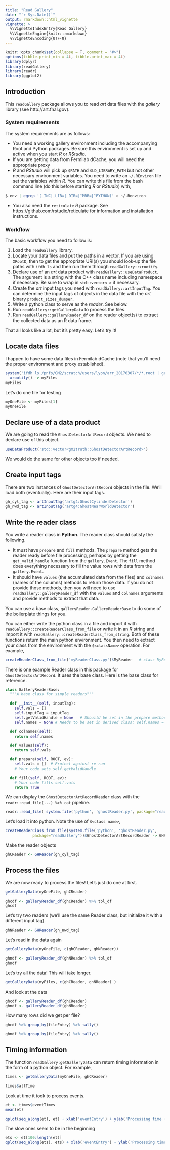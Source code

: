 ```yaml
---
title: "Read Gallery"
date: "`r Sys.Date()`"
output: rmarkdown::html_vignette
vignette: >
  %\VignetteIndexEntry{Read Gallery}
  %\VignetteEngine{knitr::rmarkdown}
  %\VignetteEncoding{UTF-8}
---
```


```r
knitr::opts_chunk$set(collapse = T, comment = "#>")
options(tibble.print_min = 4L, tibble.print_max = 4L)
library(dplyr)
library(readGallery)
library(readr)
library(ggplot2)
```

## Introduction

This `readGallery` package allows you to read *art* data files with the *gallery* library (see http://art.fnal.gov). 

### System requirements

The system requirements are as follows:

* You need a working gallery environment including the accompanying Root and Python packages. Be sure this environment is set up and active when you start *R* or *RStudio*. 
* If you are getting data from Fermilab dCache, you will need the appropriate proxy
* *R* and *RStudio* will pick up `$PATH` and `$LD_LIBRARY_PATH` but not other necessary environment variables. You need to write an `~/.REnviron` file set the variables within *R*. You can write this file from the bash command line (do this before starting *R* or *RStudio*) with,

```bash
$ env | egrep '(_INC|_LIB=|_DIR=|^MRB=|^PYTHON)' > ~/.Renviron
```

* You also need the `reticulate` *R* package. See https://github.com/rstudio/reticulate for information and installation instructions.

### Workflow

The basic workflow you need to follow is:

1. Load the `readGallery` library.
2. Locate your data files and put the paths in a vector. If you are using `XRootD`, then to get the appropriate URI(s) you should look-up the file paths with `ifdh ls` and then run them through `readGallery::xrootify`. 
3. Declare use of an *art* data product with `readGallery::useDataProduct`. The argument is a string with the C++ class name including namespace if necessary. Be sure to wrap in `std::vector< >` if necessary.
4. Create the *art* input tags you need with `readGallery::artInputTag`. You can determine the input tags of objects in the data file with the *art* binary `product_sizes_dumper`.
5. Write a python class to serve as the *reader*. See below. 
6. Run `readGallery::getGalleryData` to process the files.
7. Run `readGallery::galleryReader_df` on the reader object(s) to extract the collected data as an R data frame.

That all looks like a lot, but it's pretty easy. Let's try it!

## Locate  data files

I happen to have some data files in Fermilab dCache (note that you'll need the proper environment and proxy established).

```r
system('ifdh ls /pnfs/GM2/scratch/users/lyon/arr_20170307/*/*.root | grep .root | grep _10k', intern=T) %>% 
  xrootify() -> myFiles
myFiles
```

Let's do one file for testing
```r
myOneFile <- myFiles[1]
myOneFile
```

## Declare use of a data product

We are going to read the `GhostDetectorArtRecord` objects. We need to declare use of this object.

```r
useDataProduct('std::vector<gm2truth::GhostDetectorArtRecord>')
```

We would do the same for other objects too if needed.

## Create input tags

There are two instances of `GhostDetectorArtRecord` objects in the file. We'll load both (eventually). Here are their input tags.  
```r
gh_cyl_tag <- artInputTag('artg4:GhostCylinderDetector')
gh_nwd_tag <- artInputTag('artg4:GhostNearWorldDetector')
```

## Write the reader class

You write a reader class in **Python**. The reader class should satisfy the following.

* It must have `prepare` and `fill` methods. The `prepare` method gets the reader ready before file processing, perhaps by getting the `get_valid_handle` function from the `gallery.Event`. The `fill` method does everything necessary to fill the value rows with data from the `gallery.Event`. 
* It should have `values` (the accumulated data from the files) and `colnames` (names of the columns) methods to return those data. If you do not provide those methods, then you will need to use `readGallery::galleryReader_df` with the `values` and `colnames` arguments and provide methods to extract that data. 

You can use a base class, `galleryReader.GalleryReaderBase` to do some of the boilerplate things for you. 

You can either write the python class in a file and import it with `readGallery::createReaderClass_from_file` or write it in an *R* string and import it with `readGallery::createReaderClass_from_string`. Both of these functions return the main python environment. You then need to extract your class from the environment with the `$<className>` operation. For example,

```r
createReaderClass_from_file('myReaderClass.py')$MyReader   # class MyReader  is in the python file
```

There is one example Reader class in this package for `GhostDetectorArtRecord`. It uses the base class. Here is the base class for reference.

```python
class GalleryReaderBase:
  """A base class for simple readers"""

  def __init__(self, inputTag):
    self.vals = []
    self.inputTag = inputTag
    self.getValidHandle = None   # Shouild be set in the prepare method
    self.names = None # Needs to be set in derived class; self.names = [...]

  def colnames(self):
    return self.names

  def values(self):
    return self.vals

  def prepare(self, ROOT, ev):
    self.vals = []  # Protect against re-run
    # Your code sets self.getValidHandle

  def fill(self, ROOT, ev):
    # Your code fills self.vals
    return True
```

We can display the `GhostDetectorArtRecordReader` class with the `readr::read_file(...) %>% cat` pipeline.  

```r
readr::read_file( system.file('python', 'ghostReader.py', package="readGallery") ) %>% cat
```

Let's load it into python. Note the use of `$<class name>`,
```r
createReaderClass_from_file(system.file('python', 'ghostReader.py',
            package="readGallery"))$GhostDetectorArtRecordReader -> GHReader
```

Make the reader objects
```r
ghCReader <- GHReader(gh_cyl_tag)
```

## Process the files

We are now ready to process the files! Let's just do one at first. 
```r
getGalleryData(myOneFile, ghCReader)
```

```r
ghcdf <- galleryReader_df(ghCReader) %>% tbl_df
ghcdf
```
Let's try two readers (we'll use the same Reader class, but initialize it with a different input tag).
```r
ghNReader <- GHReader(gh_nwd_tag)
```

Let's read in the data again
```r
getGalleryData(myOneFile, c(ghCReader, ghNReader))
```

```r
ghndf <- galleryReader_df(ghNReader) %>% tbl_df
ghndf
```

Let's try all the data! This will take longer. 
```r
getGalleryData(myFiles, c(ghCReader, ghNReader) )
```

And look at the data
```r
ghcdf <- galleryReader_df(ghCReader)
ghndf <- galleryReader_df(ghNReader)
```

How many rows did we get per file?
```r
ghcdf %>% group_by(fileEntry) %>% tally()
```
```r
ghndf %>% group_by(fileEntry) %>% tally()
```
## Timing information

The function `readGallery:getGalleryData` can return timing information in the form of a python object. For example,

```r
times <- getGalleryData(myOneFile, ghCReader)
```

```r
times$allTime
```
Look at time it took to process events. 
```r
et <- times$eventTimes
mean(et)
```
```r
qplot(seq_along(et), et) + xlab('eventEntry') + ylab('Processing time (s)')
```

The slow ones seem to be in the beginning
```r
ets <- et[100:length(et)]
qplot(seq_along(ets), ets) + xlab('eventEntry') + ylab('Processing time (s)')
```




